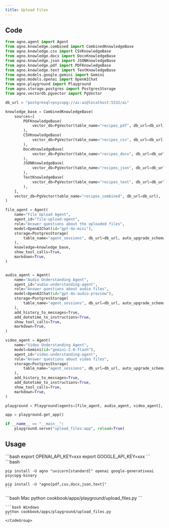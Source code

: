 ```yaml
---
title: Upload Files
---
```


## Code

```python cookbook/apps/playground/upload_files.py 
from agno.agent import Agent
from agno.knowledge.combined import CombinedKnowledgeBase
from agno.knowledge.csv import CSVKnowledgeBase
from agno.knowledge.docx import DocxKnowledgeBase
from agno.knowledge.json import JSONKnowledgeBase
from agno.knowledge.pdf import PDFKnowledgeBase
from agno.knowledge.text import TextKnowledgeBase
from agno.models.google.gemini import Gemini
from agno.models.openai import OpenAIChat
from agno.playground import Playground
from agno.storage.postgres import PostgresStorage
from agno.vectordb.pgvector import PgVector

db_url = "postgresql+psycopg://ai:ai@localhost:5532/ai"

knowledge_base = CombinedKnowledgeBase(
    sources=[
        PDFKnowledgeBase(
            vector_db=PgVector(table_name="recipes_pdf", db_url=db_url), path=""
        ),
        CSVKnowledgeBase(
            vector_db=PgVector(table_name="recipes_csv", db_url=db_url), path=""
        ),
        DocxKnowledgeBase(
            vector_db=PgVector(table_name="recipes_docx", db_url=db_url), path=""
        ),
        JSONKnowledgeBase(
            vector_db=PgVector(table_name="recipes_json", db_url=db_url), path=""
        ),
        TextKnowledgeBase(
            vector_db=PgVector(table_name="recipes_text", db_url=db_url), path=""
        ),
    ],
    vector_db=PgVector(table_name="recipes_combined", db_url=db_url),
)

file_agent = Agent(
    name="File Upload Agent",
    agent_id="file-upload-agent",
    role="Answer questions about the uploaded files",
    model=OpenAIChat(id="gpt-4o-mini"),
    storage=PostgresStorage(
        table_name="agent_sessions", db_url=db_url, auto_upgrade_schema=True
    ),
    knowledge=knowledge_base,
    show_tool_calls=True,
    markdown=True,
)


audio_agent = Agent(
    name="Audio Understanding Agent",
    agent_id="audio-understanding-agent",
    role="Answer questions about audio files",
    model=OpenAIChat(id="gpt-4o-audio-preview"),
    storage=PostgresStorage(
        table_name="agent_sessions", db_url=db_url, auto_upgrade_schema=True
    ),
    add_history_to_messages=True,
    add_datetime_to_instructions=True,
    show_tool_calls=True,
    markdown=True,
)

video_agent = Agent(
    name="Video Understanding Agent",
    model=Gemini(id="gemini-2.0-flash"),
    agent_id="video-understanding-agent",
    role="Answer questions about video files",
    storage=PostgresStorage(
        table_name="agent_sessions", db_url=db_url, auto_upgrade_schema=True
    ),
    add_history_to_messages=True,
    add_datetime_to_instructions=True,
    show_tool_calls=True,
    markdown=True,
)

playground = Playground(agents=[file_agent, audio_agent, video_agent], app_id="upload_files_app", name="Upload Files App", description="Upload Files App")

app = playground.get_app()

if __name__ == "__main__":
    playground.serve("upload_files:app", reload=True)

```

## Usage

<Steps>
  <Snippet file="create-venv-step.mdx" />

  <Step title="Set your API keys">
    ```bash
    export OPENAI_API_KEY=xxx
    export GOOGLE_API_KEY=xxx
    ```
  </Step>

  <Step title="Install libraries">
    ```bash
  
    pip install -U agno "uvicorn[standard]" openai google-generativeai psycopg-binary

    pip install -U "agno[pdf,csv,docx,json,text]"
    ```
  </Step>

  <Step title="Run Agent">
    <CodeGroup>
    ```bash Mac
    python cookbook/apps/playground/upload_files.py
    ```

    ```bash Windows
    python cookbook/apps/playground/upload_files.py
    ```
    </CodeGroup>
  </Step>
</Steps> 